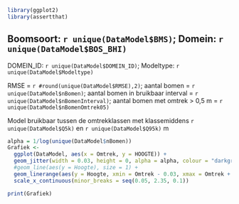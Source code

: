 
```r
library(ggplot2)
library(assertthat)
```

## Boomsoort: `r unique(DataModel$BMS)`; Domein: `r unique(DataModel$BOS_BHI)`

DOMEIN_ID: `r unique(DataModel$DOMEIN_ID)`; Modeltype: `r unique(DataModel$Modeltype)`

RMSE = `r #round(unique(DataModel$RMSE),2)`; aantal bomen = `r unique(DataModel$nBomen)`;
aantal bomen in bruikbaar interval = `r unique(DataModel$nBomenInterval)`;
aantal bomen met omtrek > 0,5 m = `r unique(DataModel$nBomenOmtrek05)`

Model bruikbaar tussen de omtrekklassen met klassemiddens 
`r unique(DataModel$Q5k)` en 
`r unique(DataModel$Q95k)` m

```r
alpha = 1/log(unique(DataModel$nBomen))
Grafiek <-
  ggplot(DataModel, aes(x = Omtrek, y = HOOGTE)) +
  geom_jitter(width = 0.03, height = 0, alpha = alpha, colour = "darkgreen") +
  #geom_line(aes(y = Hoogte), size = 1) +
  geom_linerange(aes(y = Hoogte, xmin = Omtrek - 0.03, xmax = Omtrek + 0.03), size = 2) +
  scale_x_continuous(minor_breaks = seq(0.05, 2.35, 0.1))

print(Grafiek)
```

